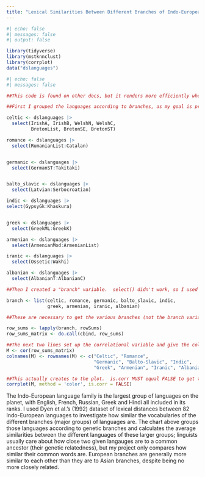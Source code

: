 ```yaml
---
title: "Lexical Similarities Between Different Branches of Indo-European"
---
```

```r
#| echo: false
#| messages: false
#| output: false

library(tidyverse)
library(mstknnclust)
library(corrplot)
data("dslanguages")
```


```r
#| echo: false
#| messages: false

##This code is found on other docs, but it renders more efficiently when it's laid out here.

##First I grouped the languages according to branches, as my goal is primarily to compare the different branches.

celtic <- dslanguages |>
  select(IrishA, IrishB, WelshN, WelshC, 
         BretonList, BretonSE, BretonST)

romance <- dslanguages |>
  select(RumanianList:Catalan)


germanic <- dslanguages |>
  select(GermanST:Takitaki)


balto_slavic <- dslanguages |>
  select(Latvian:Serbocroatian)

indic <- dslanguages |>
select(GypsyGk:Khaskura)


greek <- dslanguages |>
  select(GreekML:GreekK)

armenian <- dslanguages |>
  select(ArmenianMod:ArmenianList)

iranic <- dslanguages |>
  select(Ossetic:Wakhi)

albanian <- dslanguages |>
  select(AlbanianT:AlbanianC)

##Then I created a "branch" variable.  select() didn't work, so I used list()

branch <- list(celtic, romance, germanic, balto_slavic, indic,
               greek, armenian, iranic, albanian)

##These are necessary to get the various branches (not the branch variable!) to have numerical values we can compare.

row_sums <- lapply(branch, rowSums)
row_sums_matrix <- do.call(cbind, row_sums)

##The next two lines set up the correlational variable and give the colums appropriate names.
M <- cor(row_sums_matrix)
colnames(M) <- rownames(M) <- c("Celtic", "Romance", 
                                "Germanic", "Balto-Slavic", "Indic",
                                "Greek", "Armenian", "Iranic", "Albanian")

##This actually creates to the plot.  is.corr MUST equal FALSE to get the coloring right.
corrplot(M, method = 'color', is.corr = FALSE)


```

The Indo-European language family is the largest group of languages on the planet, with English, French, Russian, Greek and Hindi all included in its ranks. I used Dyen et al.'s (1992) dataset of lexical distances between 82 Indo-European languages to investigate how similar the vocabularies of the different branches (major groups) of languages are.  The chart above groups those languages according to genetic branches and calculates the average similarities between the different languages of these larger groups; linguists usually care about how close two given langauges are to a common ancestor (their genetic relatedness), but my project only compares how similar their common words are. European branches are generally more similar to each other than they are to Asian branches, despite being no more closely related.